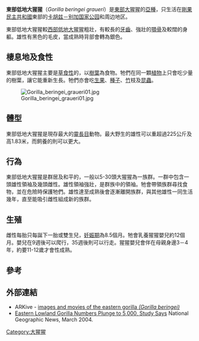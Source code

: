{{Subspeciesbox
| name = 東部低地大猩猩
| status = EN
| status_system = iucn3.1
| trend = down
| status_ref = <ref name=IUCN>{{IUCN2006|assessors=Butynski ''et al''|year=2000|id=39995|title=Gorilla beringei ssp. graueri|downloaded=2006-05-10}}</ref>
| image = Flachlandgorilla.jpg
| image_width = 250px
| genus = Gorilla
| species = beringei
| species link = 东部大猩猩
| subspecies = graueri
| trinomial_authority =（[[Paul_Matschie|Matschie]]，1914）
}}

'''東部低地大猩猩'''（''Gorilla beringei graueri''）是[[東部大猩猩|東部大猩猩]]的[[亞種|亞種]]，只生活在[[剛果民主共和國|剛果民主共和國]]東部的[[卡胡兹－别加国家公园|卡胡兹－别加国家公园]]和周边地区。

東部低地大猩猩較[[西部低地大猩猩|西部低地大猩猩]]粗壯，有較長的[[牙齒|牙齒]]、強壯的[[顎骨|顎骨]]及較闊的身軀。雄性有黑色的毛皮，當成熟時背部會轉為銀色。

== 棲息地及食性 ==
東部低地大猩猩主要是[[草食性|草食性]]的，以[[樹葉|樹葉]]為食物。牠們在同一顆[[植物|植物]]上只會吃少量的樹葉，讓它能重新生長。牠們亦會吃[[生果|生果]]、[[種子|種子]]、[[竹|竹]]枝及[[昆蟲|昆蟲]]。

[[File:Gorilla_beringei_graueri01.jpg|thumb]]

== 體型 ==
東部低地大猩猩是現存最大的[[靈長目|靈長目]]動物。最大野生的雄性可以重超過225公斤及高1.83米，而飼養的則可以更大。

== 行為 ==
東部低地大猩猩是群居及和平的，一般以5-30頭大猩猩為一族群。一群中包含一頭雄性領袖及幾頭雌性。雄性領袖強壯，是群族中的領袖。牠會帶領族群尋找食物，並在危險時保護牠們。雄性達至成熟後會逐漸離開族群，與其他雄性一同生活幾年，直至能吸引雌性組成新的族群。

== 生殖 ==
雌性每胎只每誕下一胎或雙生兒，[[妊娠期|妊娠期]]為8.5個月。牠會乳養猩猩嬰兒約12個月。嬰兒在9週後可以爬行，35週後則可以行走。猩猩嬰兒會伴在母親身邊3－4年，約要11-12歲才會性成熟。

== 參考 ==
{{reflist}}

== 外部連結 ==
* ARKive - [https://web.archive.org/web/20060422054249/http://www.arkive.org/species/GES/mammals/Gorilla_beringei/ images and movies of the eastern gorilla ''(Gorilla beringei)'']
* [http://news.nationalgeographic.com/news/2004/03/0331_040331_easterngorillas.html Eastern Lowland Gorilla Numbers Plunge to 5,000, Study Says] {{Wayback|url=http://news.nationalgeographic.com/news/2004/03/0331_040331_easterngorillas.html |date=20171002102045 }} National Geographic News, March 2004.
{{Hominidae nav}}
{{Taxonbar|from=Q3072}}

[[Category:大猩猩|Category:大猩猩]]
